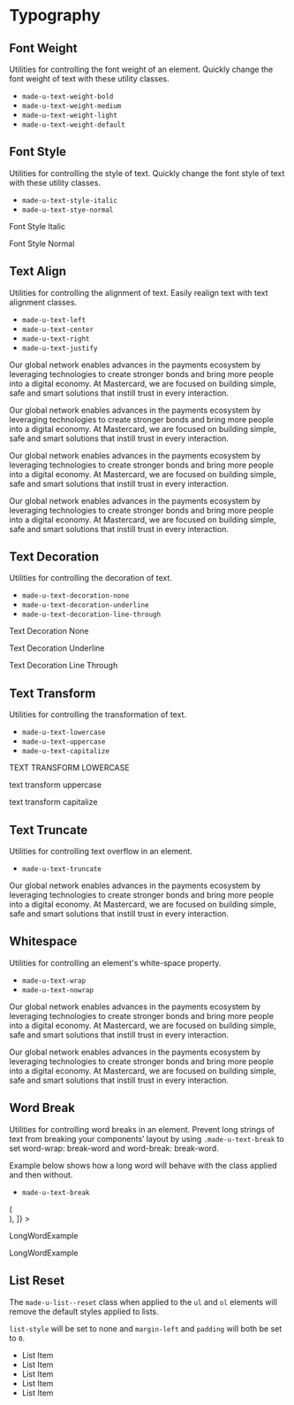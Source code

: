 
<Meta title="Utility Classes/Typography" />

# Typography

## Font Weight

Utilities for controlling the font weight of an element. Quickly change the font weight of text with these utility classes.

-   `made-u-text-weight-bold`
-   `made-u-text-weight-medium`
-   `made-u-text-weight-light`
-   `made-u-text-weight-default`

## Font Style

Utilities for controlling the style of text. Quickly change the font style of text with these utility classes.

-   `made-u-text-style-italic`
-   `made-u-text-stye-normal`

<Canvas>
	<Story name="Font Style">
		<p class="made-u-text-style-italic">Font Style Italic</p>
		<p class="made-u-text-stye-normal">Font Style Normal</p>
	</Story>
</Canvas>

## Text Align

Utilities for controlling the alignment of text. Easily realign text with text alignment classes.

-   `made-u-text-left`
-   `made-u-text-center`
-   `made-u-text-right`
-   `made-u-text-justify`

<Canvas>
	<Story name="Text Align">
		<p class="made-u-text-left">
			Our global network enables advances in the payments ecosystem by
			leveraging technologies to create stronger bonds and bring more
			people into a digital economy. At Mastercard, we are focused on
			building simple, safe and smart solutions that instill trust in
			every interaction.
		</p>
		<p class="made-u-text-center">
			Our global network enables advances in the payments ecosystem by
			leveraging technologies to create stronger bonds and bring more
			people into a digital economy. At Mastercard, we are focused on
			building simple, safe and smart solutions that instill trust in
			every interaction.
		</p>
		<p class="made-u-text-right">
			Our global network enables advances in the payments ecosystem by
			leveraging technologies to create stronger bonds and bring more
			people into a digital economy. At Mastercard, we are focused on
			building simple, safe and smart solutions that instill trust in
			every interaction.
		</p>
		<p class="made-u-text-justify">
			Our global network enables advances in the payments ecosystem by
			leveraging technologies to create stronger bonds and bring more
			people into a digital economy. At Mastercard, we are focused on
			building simple, safe and smart solutions that instill trust in
			every interaction.
		</p>
	</Story>
</Canvas>

## Text Decoration

Utilities for controlling the decoration of text.

-   `made-u-text-decoration-none`
-   `made-u-text-decoration-underline`
-   `made-u-text-decoration-line-through`

<Canvas>
	<Story name="Text Decoration">
		<p class="made-u-text-decoration-none">Text Decoration None</p>
		<p class="made-u-text-decoration-underline">
			Text Decoration Underline
		</p>
		<p class="made-u-text-decoration-line-through">
			Text Decoration Line Through
		</p>
	</Story>
</Canvas>

## Text Transform

Utilities for controlling the transformation of text.

-   `made-u-text-lowercase`
-   `made-u-text-uppercase`
-   `made-u-text-capitalize`

<Canvas>
	<Story name="Text Transform">
		<p class="made-u-text-lowercase">TEXT TRANSFORM LOWERCASE</p>
		<p class="made-u-text-uppercase">text transform uppercase</p>
		<p class="made-u-text-capitalize">text transform capitalize</p>
	</Story>
</Canvas>

## Text Truncate

Utilities for controlling text overflow in an element.

-   `made-u-text-truncate`

<Canvas>
	<Story name="Text Truncate">
		<p class="made-u-text-truncate">
			Our global network enables advances in the payments ecosystem by
			leveraging technologies to create stronger bonds and bring more
			people into a digital economy. At Mastercard, we are focused on
			building simple, safe and smart solutions that instill trust in
			every interaction.
		</p>
	</Story>
</Canvas>

## Whitespace

Utilities for controlling an element's white-space property.

-   `made-u-text-wrap`
-   `made-u-text-nowrap`

<Canvas>
	<Story name="Whitespace">
		<p class="made-u-text-wrap">
			Our global network enables advances in the payments ecosystem by
			leveraging technologies to create stronger bonds and bring more
			people into a digital economy. At Mastercard, we are focused on
			building simple, safe and smart solutions that instill trust in
			every interaction.
		</p>
		<p class="made-u-text-nowrap">
			Our global network enables advances in the payments ecosystem by
			leveraging technologies to create stronger bonds and bring more
			people into a digital economy. At Mastercard, we are focused on
			building simple, safe and smart solutions that instill trust in
			every interaction.
		</p>
	</Story>
</Canvas>

## Word Break

Utilities for controlling word breaks in an element. Prevent long strings of text from breaking your components’ layout by using `.made-u-text-break` to set word-wrap: break-word and word-break: break-word.

Example below shows how a long word will behave with the class applied and then without.

-   `made-u-text-break`

<Canvas>
	<Story
		name="Word Break"
		decorators={[
			(Story) => (
				<div style={{ width: "4rem", border: "1px solid" }}>
					<Story />
				</div>
			),
		]}
	>
		<p class="made-u-text-break">LongWordExample</p>
		<p>LongWordExample</p>
	</Story>
</Canvas>

## List Reset

The `made-u-list--reset` class when applied to the `ul` and `ol` elements will remove the default styles applied to lists.

`list-style` will be set to none and `margin-left` and `padding` will both be set to `0`.

<Canvas>
	<Story name="List">
		<ul class="made-u-list--reset">
			<li>List Item</li>
			<li>List Item</li>
			<li>List Item</li>
			<li>List Item</li>
			<li>List Item</li>
		</ul>
	</Story>
</Canvas>
